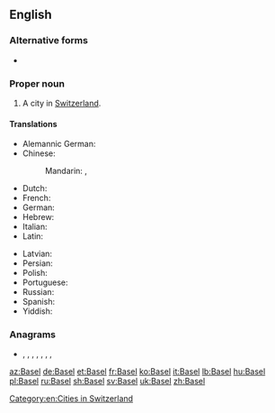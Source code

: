 ==English==

===Alternative forms===
* {{l|en|Basle}}

===Proper noun===
{{en-proper noun}}

# A city in [[Switzerland]].

====Translations====
{{trans-top|city in Switzerland}}
* Alemannic German: {{t|gsw|Bàsel}}
* Chinese:
*: Mandarin: {{t+|cmn|巴塞爾}}, {{t+|cmn|巴塞尔|tr=Bās??'ěr}}
* Dutch: {{t|nl|Bazel|n}}
* French: {{t+|fr|Bâle|f}}
* German: {{t+|de|Basel|n}}
* Hebrew: {{t|he|באזל|tr=bazel}}
* Italian: {{t+|it|Basilea|f}}
* Latin: {{t|la|Basilea|f}}
{{trans-mid}}
* Latvian: {{t|lv|Bāzele|f}}
* Persian: {{t+|fa|بازل|tr=bázel|sc=fa-Arab}}
* Polish: {{t+|pl|Bazylea|f}}
* Portuguese: {{t+|pt|Basileia|f}}
* Russian: {{t+|ru|Ба́зель|m|tr=Bázɛlʹ}}
* Spanish: {{t+|es|Basilea}}
* Yiddish: {{t|yi|באַזל|n}}
{{trans-bottom}}

[[Category:en:Cities in Switzerland]]

===Anagrams===
* {{l|en|ables}}, {{l|en|baels}}, {{l|en|bales}}, {{l|en|Basle}}, {{l|en|blasé}}, {{l|en|blase}}, {{l|en|Blase}}, {{l|en|sable}}

[[az:Basel]]
[[de:Basel]]
[[et:Basel]]
[[fr:Basel]]
[[ko:Basel]]
[[it:Basel]]
[[lb:Basel]]
[[hu:Basel]]
[[pl:Basel]]
[[ru:Basel]]
[[sh:Basel]]
[[sv:Basel]]
[[uk:Basel]]
[[zh:Basel]]